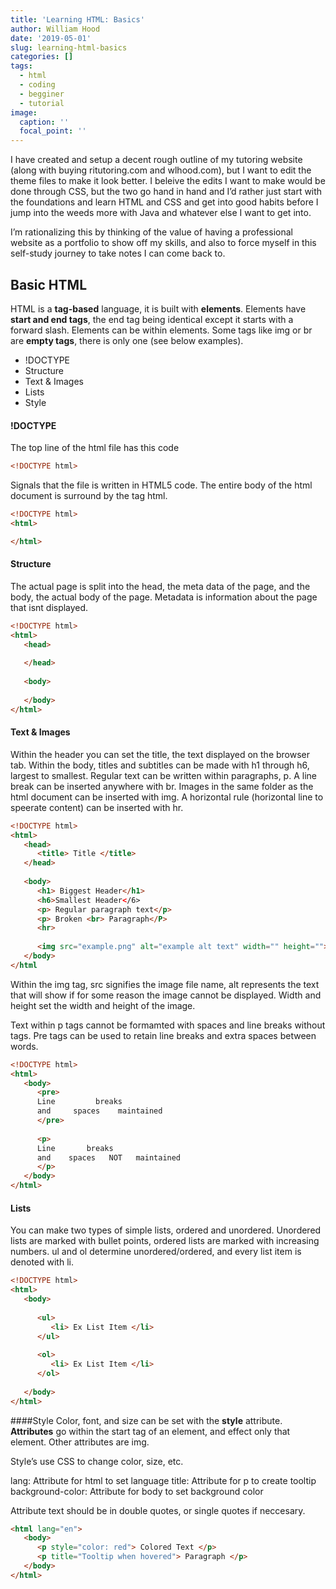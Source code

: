 ```yaml
---
title: 'Learning HTML: Basics'
author: William Hood
date: '2019-05-01'
slug: learning-html-basics
categories: []
tags:
  - html
  - coding
  - begginer
  - tutorial
image:
  caption: ''
  focal_point: ''
---
```


I have created and setup a decent rough outline of my tutoring website (along with buying ritutoring.com and wlhood.com), but I want to edit the theme files to make it look better. I beleive the edits I want to make would be done through CSS, but the two go hand in hand and I'd rather just start with the foundations and learn HTML and CSS and get into good habits before I jump into the weeds more with Java and whatever else I want to get into. 

I'm rationalizing this by thinking of the value of having a professional website as a portfolio to show off my skills, and also to force myself in this self-study journey to take notes I can come back to.

## Basic HTML
HTML is a **tag-based** language, it is built with **elements**. Elements have **start and end tags**, the end tag being identical except it starts with a forward slash. Elements can be within elements.
Some tags like img or br are **empty tags**, there is only one (see below examples).

* !DOCTYPE
* Structure
* Text & Images
* Lists
* Style

#### !DOCTYPE

The top line of the html file has this code

```html
<!DOCTYPE html>

```

Signals that the file is written in HTML5 code.
The entire body of the html document is surround by the tag html.

```html
<!DOCTYPE html>
<html> 

</html> 
```

#### Structure
The actual page is split into the head, the meta data of the page, and the body, the actual body of the page.
Metadata is information about the page that isnt displayed.

```html
<!DOCTYPE html>
<html>
   <head>
   
   </head>
   
   <body>
   
   </body>
</html>
```

#### Text & Images

Within the header you can set the title, the text displayed on the browser tab.
Within the body, titles and subtitles can be made with h1 through h6, largest to smallest. Regular text can be written within paragraphs, p. A line break can be inserted anywhere with br. Images in the same folder as the html document can be inserted with img. A horizontal rule (horizontal line to speerate content) can be inserted with hr.

```html
<!DOCTYPE html>
<html>
   <head>
      <title> Title </title>
   </head>
   
   <body>
      <h1> Biggest Header</h1>
      <h6>Smallest Header</6>
      <p> Regular paragraph text</p>
      <p> Broken <br> Paragraph</P>
      <hr>
      
      <img src="example.png" alt="example alt text" width="" height="">
   </body>
</html
```
Within the img tag, src signifies the image file name, alt represents the text that will show if for some reason the image cannot be displayed. Width and height set the width and height of the image.

Text within p tags cannot be formamted with spaces and line breaks without tags. Pre tags can be used to retain line breaks and extra spaces between words.
```html
<!DOCTYPE html>
<html>
   <body>
      <pre>
      Line         breaks
      and     spaces    maintained
      </pre>
      
      <p>
      Line       breaks   
      and    spaces   NOT   maintained
      </p>
   </body>
</html>
```

#### Lists
You can make two types of simple lists, ordered and unordered. Unordered lists are marked with bullet points, ordered lists are marked with increasing numbers.
ul and ol determine unordered/ordered, and every list item is denoted with li.
```html
<!DOCTYPE html>
<html>
   <body>
   
      <ul>
         <li> Ex List Item </li>
      </ul>
      
      <ol>
         <li> Ex List Item </li>
      </ol>
      
   </body>
</html>
```

####Style
Color, font, and size can be set with the **style** attribute. **Attributes** go within the start tag of an element, and effect only that element. Other attributes are img.

Style's use CSS to change color, size, etc.



lang: Attribute for html to set language
title: Attribute for p to create tooltip
background-color: Attribute for body to set background color


Attribute text should be in double quotes, or single quotes if neccesary.
```html
<html lang="en">
   <body>
      <p style="color: red"> Colored Text </p>
      <p title="Tooltip when hovered"> Paragraph </p>
   </body>
</html>
```





